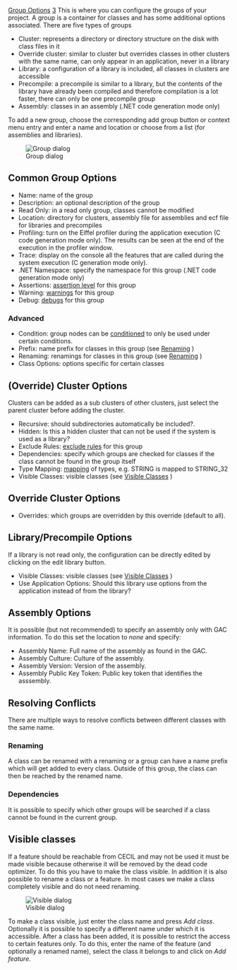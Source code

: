 [[Property:title|Group Options]]
[[Property:weight|3]]
This is where you can configure the groups of your project. A group is a container for classes and has some additional options associated. There are five types of groups
* Cluster: represents a directory or directory structure on the disk with class files in it
* Override cluster: similar to cluster but overrides classes in other clusters with the same name, can only appear in an application, never in a library
* Library: a configuration of a library is included, all classes in clusters are accessible
* Precompile: a precompile is similar to a library, but the contents of the library have already been compiled and therefore compilation is a lot faster, there can only be one precompile group
* Assembly: classes in an assembly (.NET code generation mode only)

To add a new group, choose the corresponding add group button or context menu entry and enter a name and location or choose from a list (for assemblies and libraries).

[[Image:group-options|Group dialog]]  

==Common Group Options==
* Name: name of the group
* Description: an optional description of the group
* Read Only: in a read only group, classes cannot be modified
* Location: directory for clusters, assembly file for assemblies and ecf file for libraries and precompiles
* Profiling: turn on the Eiffel profiler during the application execution (C code generation mode only). The results can be seen at the end of the execution in the profiler window.
* Trace: display on the console all the features that are called during the system execution (C generation mode only).
* .NET Namespace: specify the namespace for this group (.NET code generation mode only)
* Assertions: [[Assertion Options|assertion level]]  for this group
* Warning: [[Warning Options|warnings]]  for this group
* Debug: [[Debug Options|debugs]]  for this group

===Advanced===
* Condition: group nodes can be [[General Target Options|conditioned]]  to only be used under certain conditions.
* Prefix: name prefix for classes in this group (see [[Group Options| Renaming]] ) 
* Renaming: renamings for classes in this group (see [[Group Options| Renaming]] ) 
* Class Options: options specific for certain classes

==(Override) Cluster Options==
Clusters can be added as a sub clusters of other clusters, just select the parent cluster before adding the cluster. 
* Recursive: should subdirectories automatically be included?.
* Hidden: Is this a hidden cluster that can not be used if the system is used as a library?
* Exclude Rules: [[General Target Options|exclude rules]]  for this group
* Dependencies: specify which groups are checked for classes if the class cannot be found in the group itself
* Type Mapping: [[Type mapping|mapping]]  of types, e.g. STRING is mapped to STRING_32
* Visible Classes: visible classes (see [[Group Options| Visible Classes]] ) 

==Override Cluster Options==
* Overrides: which groups are overridden by this override (default to all).

==Library/Precompile Options==
If a library is not read only, the configuration can be directly edited by clicking on the edit library button. 
* Visible Classes: visible classes (see [[Group Options| Visible Classes]] ) 
* Use Application Options: Should this library use options from the application instead of from the library?

==Assembly Options==
It is possible (but not recommended) to specify an assembly only with GAC information. To do this set the location to ''none'' and specify: 
* Assembly Name: Full name of the assembly as found in the GAC.
* Assembly Culture: Culture of the assembly.
* Assembly Version: Version of the assembly.
* Assembly Public Key Token: Public key token that identifies the asssembly.

==Resolving Conflicts==
There are multiple ways to resolve conflicts between different classes with the same name. <span id="renaming"></span> 
===Renaming===

A class can be renamed with a renaming or a group can have a name prefix which will get added to every class. Outside of this group, the class can then be reached by the renamed name.
<span id="dependencies"></span> 
===Dependencies===

It is possible to specify which other groups will be searched if a class cannot be found in the current group.
<span id="visible"></span> 
==Visible classes==

If a feature should be reachable from CECIL and may not be used it must be made visible because otherwise it will be removed by the dead code optimizer. To do this you have to make the class visible. In addition it is also possible to rename a class or a feature. In most cases we make a class completely visible and do not need renaming.

[[Image:visible-dialog|Visible dialog]]  

To make a class visible, just enter the class name and press ''Add class''. Optionally it is possible to specify a different name under which it is accessible. After a class has been added, it is possible to restrict the access to certain features only. To do this, enter the name of the feature (and optionally a renamed name), select the class it belongs to and click on ''Add feature''. 




